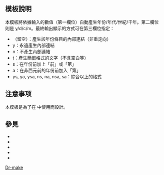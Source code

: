 <includeonly><!-- 在這裡加入模板的保護標識 --></includeonly><noinclude>{{Documentation subpage}}</noinclude>
<!-- 在本行下編輯模板說明 -->
== 模板說明 ==
本模板將依據輸入的數值（第一欄位）自動產生年份/年代/世紀/千年。第二欄位則是 y/d/c/m。最終輸出顯示的方式可在第三欄位指定：
*（留空）：產生該年份條目的內部連結（非重定向）
*y：永遠產生內部連結
*n：不產生內部連結
*t：產生簡單格式的文字（不含空白等）
*s：在年份前加上「前」或「第」
*a：在非西元前的年份前加入「第」
*ys, ya, ysa, ns, na, nsa, sa：綜合以上的格式

== 注意事项 ==
本模板是為了在 {{tl|dr}} 中使用而設計。

== 參見 ==
*{{tl|dr}}
*{{tl|dr-logno}}
*{{tl|dr-yr}}
*{{tl|drep}}
*{{tl|ordinal2}}

<includeonly>
<!-- 本行下加入模板的分類 -->
[[Category:歷史分期模板|Dr-make]]
</includeonly>